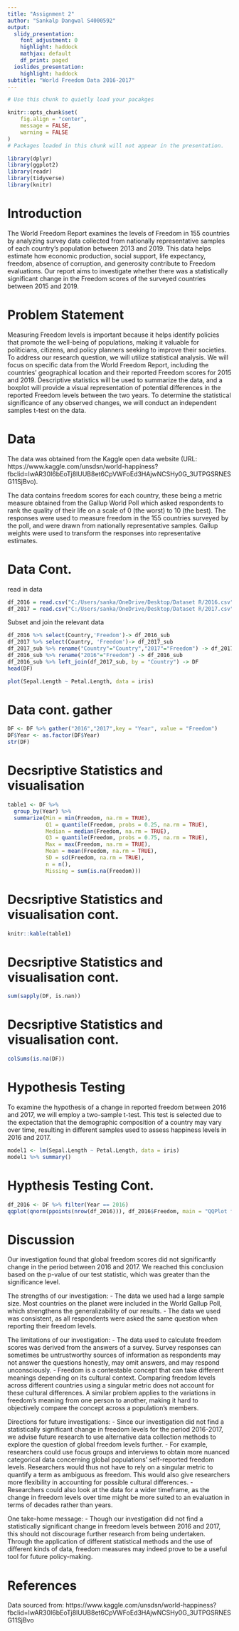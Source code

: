 ---
title: "Assignment 2"
author: "Sankalp Dangwal S4000592"
output:
  slidy_presentation:
    font_adjustment: 0
    highlight: haddock
    mathjax: default
    df_print: paged
  ioslides_presentation:
    highlight: haddock
subtitle: "World Freedom Data 2016-2017"
---

```{r setup, include=FALSE}
# Use this chunk to quietly load your pacakges

knitr::opts_chunk$set(
	fig.align = "center",
	message = FALSE,
	warning = FALSE
)
# Packages loaded in this chunk will not appear in the presentation. 

library(dplyr)
library(ggplot2)
library(readr)
library(tidyverse)
library(knitr)
```


# Introduction

The World Freedom Report examines the levels of Freedom in 155 countries by analyzing survey data collected from nationally representative samples of each country's population between 2013 and 2019. This data helps estimate how economic production, social support, life expectancy, freedom, absence of corruption, and generosity contribute to Freedom evaluations.
Our report aims to investigate whether there was a statistically significant change in the Freedom scores of the surveyed countries between 2015 and 2019. 

# Problem Statement

 Measuring Freedom levels is important because it helps identify policies that promote the well-being of populations, making it valuable for politicians, citizens, and policy planners seeking to improve their societies.
To address our research question, we will utilize statistical analysis.
We will focus on specific data from the World Freedom Report, including the countries' geographical location and their reported Freedom scores for 2015 and 2019. Descriptive statistics will be used to summarize the data, and a boxplot will provide a visual representation of potential differences in the reported Freedom levels between the two years. To determine the statistical significance of any observed changes, we will conduct an independent samples t-test on the data.

# Data
The data was obtained from the Kaggle open data website (URL: https://www.kaggle.com/unsdsn/world-happiness?fbclid=IwAR30I6bEoTj8lUUB8et6CpVWFoEd3HAjwNCSHy0G_3UTPGSRNESG11SjBvo).

The data contains freedom scores for each country, these being a metric measure obtained from the Gallup World Poll which asked respondents to rank the quality of their life on a scale of 0 (the worst) to 10 (the best). The responses were used to measure freedom in the 155 countries surveyed by the poll, and were drawn from nationally representative samples. Gallup weights were used to transform the responses into representative estimates.

# Data Cont.
read in data
```{r}
df_2016 = read.csv("C:/Users/sanka/OneDrive/Desktop/Dataset R/2016.csv")
df_2017 = read.csv("C:/Users/sanka/OneDrive/Desktop/Dataset R/2017.csv")
```
Subset and join the relevant data
```{r}
df_2016 %>% select(Country,'Freedom')-> df_2016_sub
df_2017 %>% select(Country, 'Freedom')-> df_2017_sub
df_2017_sub %>% rename("Country"="Country","2017"="Freedom") -> df_2017_sub
df_2016_sub %>% rename("2016"="Freedom") -> df_2016_sub
df_2016_sub %>% left_join(df_2017_sub, by = "Country") -> DF
head(DF)

plot(Sepal.Length ~ Petal.Length, data = iris)
```
# Data cont. gather
```{r}
DF <- DF %>% gather("2016","2017",key = "Year", value = "Freedom")
DF$Year <- as.factor(DF$Year)
str(DF)
```

# Decsriptive Statistics and visualisation
```{r}
table1 <- DF %>%
  group_by(Year) %>%
  summarize(Min = min(Freedom, na.rm = TRUE),
            Q1 = quantile(Freedom, probs = 0.25, na.rm = TRUE),
            Median = median(Freedom, na.rm = TRUE),
            Q3 = quantile(Freedom, probs = 0.75, na.rm = TRUE),
            Max = max(Freedom, na.rm = TRUE),
            Mean = mean(Freedom, na.rm = TRUE),
            SD = sd(Freedom, na.rm = TRUE),
            n = n(),
            Missing = sum(is.na(Freedom)))

```

# Decsriptive Statistics and visualisation cont.

```{r}
knitr::kable(table1)
```

# Decsriptive Statistics and visualisation cont.

```{r}
sum(sapply(DF, is.nan))

```

# Decsriptive Statistics and visualisation cont.

```{r}
colSums(is.na(DF))
```

# Hypothesis Testing

To examine the hypothesis of a change in reported freedom between 2016 and 2017, we will employ a two-sample t-test. This test is selected due to the expectation that the demographic composition of a country may vary over time, resulting in different samples used to assess happiness levels in 2016 and 2017.


```{r}
model1 <- lm(Sepal.Length ~ Petal.Length, data = iris)
model1 %>% summary()
```

# Hypthesis Testing Cont.
```{r}
df_2016 <- DF %>% filter(Year == 2016)
qqplot(qnorm(ppoints(nrow(df_2016))), df_2016$Freedom, main = "QQPlot for 2016 Freedom")
```

# Discussion

Our investigation found that global freedom scores did not significantly change in the period between 2016 and 2017. We reached this conclusion based on the p-value of our test statistic, which was greater than the significance level.

The strengths of our investigation: 
- The data we used had a large sample size. Most countries on the planet were included in the World Gallup Poll, which strengthens the generalizability of our results. 
- The data we used was consistent, as all respondents were asked the same question when reporting their freedom levels.

The limitations of our investigation: 
- The data used to calculate freedom scores was derived from the answers of a survey. Survey responses can sometimes be untrustworthy sources of information as respondents may not answer the questions honestly, may omit answers, and may respond unconsciously. 
- Freedom is a contestable concept that can take different meanings depending on its cultural context. Comparing freedom levels across different countries using a singular metric does not account for these cultural differences. A similar problem applies to the variations in freedom's meaning from one person to another, making it hard to objectively compare the concept across a population's members.

Directions for future investigations: 
- Since our investigation did not find a statistically significant change in freedom levels for the period 2016-2017, we advise future research to use alternative data collection methods to explore the question of global freedom levels further. 
- For example, researchers could use focus groups and interviews to obtain more nuanced categorical data concerning global populations' self-reported freedom levels. Researchers would thus not have to rely on a singular metric to quantify a term as ambiguous as freedom. This would also give researchers more flexibility in accounting for possible cultural differences. 
- Researchers could also look at the data for a wider timeframe, as the change in freedom levels over time might be more suited to an evaluation in terms of decades rather than years.

One take-home message: 
- Though our investigation did not find a statistically significant change in freedom levels between 2016 and 2017, this should not discourage further research from being undertaken. Through the application of different statistical methods and the use of different kinds of data, freedom measures may indeed prove to be a useful tool for future policy-making.

# References
Data sourced from: https://www.kaggle.com/unsdsn/world-happiness?fbclid=IwAR30I6bEoTj8lUUB8et6CpVWFoEd3HAjwNCSHy0G_3UTPGSRNESG11SjBvo
